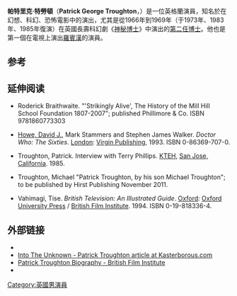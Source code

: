 {{Expand English|Patrick Troughton|tpercent=10}}{{noteTA|G1=Show|G2=TV}}
{{Infobox person
| name          = Patrick Troughton
| image         =
| caption = promotional image of Troughton
| birth_name     = Patrick George Troughton
| birth_date     = {{Birth date|1920|3|25|df=yes}}
| birth_place = [[Mill_Hill|Mill Hill]], [[Middlesex|Middlesex]], England, United Kingdom
| death_date     = {{Death date and age|1987|3|28|1920|3|25|df=yes}}
| death_place    = [[Columbus,_Georgia|Columbus]], [[Georgia_(U.S._state)|Georgia]], United States
| occupation     = [[演员|演员]]
}}
'''帕特里克·特勞頓'''（'''Patrick George Troughton'''，{{bd|1920年|3月25日|1987年|3月28日|catIdx=Troughton}}）是一位英格蘭演員，知名於在幻想、科幻、恐怖電影中的演出，尤其是從1966年到1969年（于1973年、1983年、1985年復演）在英國長壽科幻劇《[[神秘博士|神秘博士]]》中演出的[[第二任博士|第二任]][[博士_(異世奇人)|博士]]。他也是第一個在電視上演出[[羅賓漢|羅賓漢]]的演員。
==参考==
{{reflist}}

==延伸阅读==

* Roderick Braithwaite. "'Strikingly Alive', The History of the Mill Hill School Foundation 1807-2007"; published Phillimore & Co. ISBN 9781860773303

*[[David_J._Howe|Howe, David J.]], Mark Stammers and Stephen James Walker. ''Doctor Who: The Sixties''. [[London|London]]: [[Virgin_Publishing|Virgin Publishing]], 1993. ISBN 0-86369-707-0.

*Troughton, Patrick.  Interview with Terry Phillips. [[KTEH|KTEH]], [[San_Jose,_California|San Jose, California]].  1985.

* Troughton, Michael "Patrick Troughton, by his son Michael Troughton"; to be published by Hirst Publishing November 2011.

*Vahimagi, Tise.  ''British Television: An Illustrated Guide''. [[Oxford|Oxford]]: [[Oxford_University_Press|Oxford University Press]] / [[British_Film_Institute|British Film Institute]]. 1994. ISBN 0-19-818336-4.

==外部链接==

* {{imdb name|0873743}}
* [http://www.kasterborous.com/2005/10/12/into-the-unknown/ Into The Unknown - Patrick Troughton article at Kasterborous.com]{{dead link|date=2017年12月 |bot=InternetArchiveBot |fix-attempted=yes }}
* [http://www.screenonline.org.uk/people/id/1066617/index.html Patrick Troughton Biography - British Film Institute] {{Wayback|url=http://www.screenonline.org.uk/people/id/1066617/index.html |date=20120915124253 }}
* {{Find a Grave|20416}}

{{Hammer actors}}
{{Doctor Who actors}}

{{Authority control}}
{{DEFAULTSORT:Troughton, Patrick}}

[[Category:英國男演員|Category:英國男演員]]